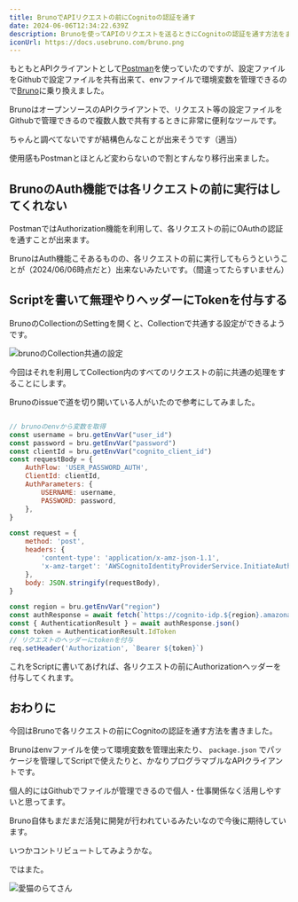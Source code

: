 ```yaml
---
title: BrunoでAPIリクエストの前にCognitoの認証を通す
date: 2024-06-06T12:34:22.639Z
description: Brunoを使ってAPIのリクエストを送るときにCognitoの認証を通す方法をまとめます
iconUrl: https://docs.usebruno.com/bruno.png
---
```


もともとAPIクライアントとして[Postman](https://www.postman.com/)を使っていたのですが、設定ファイルをGithubで設定ファイルを共有出来て、envファイルで環境変数を管理できるので[Bruno](https://www.usebruno.com/)に乗り換えました。


BrunoはオープンソースのAPIクライアントで、リクエスト等の設定ファイルをGithubで管理できるので複数人数で共有するときに非常に便利なツールです。

ちゃんと調べてないですが結構色んなことが出来そうです（適当）

使用感もPostmanとほとんど変わらないので割とすんなり移行出来ました。

## BrunoのAuth機能では各リクエストの前に実行はしてくれない

PostmanではAuthorization機能を利用して、各リクエストの前にOAuthの認証を通すことが出来ます。

BrunoはAuth機能こそあるものの、各リクエストの前に実行してもらうということが（2024/06/06時点だと）出来ないみたいです。（間違ってたらすいません）

## Scriptを書いて無理やりヘッダーにTokenを付与する

BrunoのCollectionのSettingを開くと、Collectionで共通する設定ができるようです。

![brunoのCollection共通の設定](bruno.webp)

今回はそれを利用してCollection内のすべてのリクエストの前に共通の処理をすることにします。

Brunoのissueで道を切り開いている人がいたので参考にしてみました。

<ExternalOgp url="https://github.com/usebruno/bruno/discussions/385#discussioncomment-7985548"/>



```js showLineNumbers

// brunoのenvから変数を取得
const username = bru.getEnvVar("user_id")
const password = bru.getEnvVar("password")
const clientId = bru.getEnvVar("cognito_client_id")
const requestBody = {
    AuthFlow: 'USER_PASSWORD_AUTH',
    ClientId: clientId,
    AuthParameters: {
        USERNAME: username,
        PASSWORD: password,
    },
}

const request = {
    method: 'post',
    headers: {
        'content-type': 'application/x-amz-json-1.1',
        'x-amz-target': 'AWSCognitoIdentityProviderService.InitiateAuth',
    },
    body: JSON.stringify(requestBody),
}

const region = bru.getEnvVar("region")
const authResponse = await fetch(`https://cognito-idp.${region}.amazonaws.com`, request)
const { AuthenticationResult } = await authResponse.json()
const token = AuthenticationResult.IdToken
// リクエストのヘッダーにtokenを付与
req.setHeader('Authorization', `Bearer ${token}`)

```

これをScriptに書いてあげれば、各リクエストの前にAuthorizationヘッダーを付与してくれます。

## おわりに

今回はBrunoで各リクエストの前にCognitoの認証を通す方法を書きました。

Brunoはenvファイルを使って環境変数を管理出来たり、 `package.json` でパッケージを管理してScriptで使えたりと、かなりプログラマブルなAPIクライアントです。

個人的にはGithubでファイルが管理できるので個人・仕事関係なく活用しやすいと思ってます。

Bruno自体もまだまだ活発に開発が行われているみたいなので今後に期待しています。

いつかコントリビュートしてみようかな。

ではまた。

![愛猫のらてさん](latte2.webp)